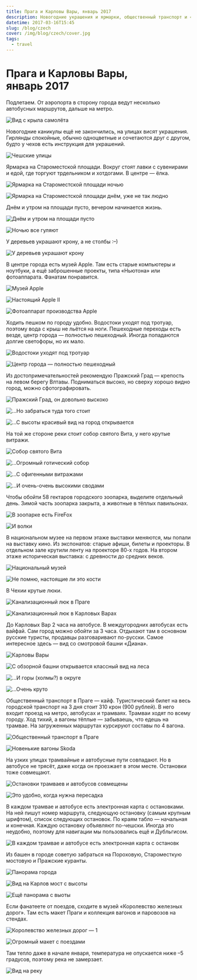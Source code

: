 ```yaml
---
title: Прага и Карловы Вары, январь 2017
description: Новогодние украшения и ярмарки, общественный транспорт и «Королевство железных дорог», трдельник и хотдоги, крепости и соборы, Карловы Вары и вид на них с высоты.
datetime: 2017-03-16T15:45
slug: /blog/czech
cover: /img/blog/czech/cover.jpg
tags:
  - travel
---
```


# Прага и Карловы Вары, январь 2017

Подлетаем. От аэропорта в сторону города ведут несколько автобусных маршрутов, дальше на метро.

![Вид с крыла самолёта](/img/blog/czech/1.jpg)

Новогодние каникулы ещё не закончились, на улицах висят украшения. Гирлянды спокойные, обычно одноцветные и сочетаются друг с другом, будто у чехов есть инструкция для украшений.

![Чешские улицы](/img/blog/czech/2.jpg)

Ярмарка на Староместской площади. Вокруг стоят лавки с сувенирами и едой, где торгуют трдельником и хотдогами. В центре — ёлка.

![Ярмарка на Староместской площади ночью](/img/blog/czech/3.jpg)

![Ярмарка на Староместской площади днём, уже не так людно](/img/blog/czech/4.jpg)

Днём и утром на площади пусто, вечером начинается жизнь.

![Днём и утром на площади пусто](/img/blog/czech/5.jpg)

![Ночью все гуляют](/img/blog/czech/6.jpg)

У деревьев украшают крону, а не столбы :–)

![У деревьев украшают крону](/img/blog/czech/7.jpg)

В центре города есть музей Apple. Там есть старые компьютеры и ноутбуки, а ещё заброшенные проекты, типа «Ньютона» или фотоаппарата. Фанатам понравится.

![Музей Apple](/img/blog/czech/8.jpg)

![Настоящий Apple II](/img/blog/czech/9.jpg)

![Фотоаппарат производства Apple](/img/blog/czech/10.jpg)

Ходить пешком по городу удобно. Водостоки уходят под тротуар, поэтому вода с крыш не льётся на ноги. Пешеходные переходы есть везде, центр города — полностью пешеходный. Иногда попадаются долгие светофоры, но их мало.

![Водостоки уходят под тротуар](/img/blog/czech/11.jpg)

![Центр города — полностью пешеходный](/img/blog/czech/12.jpg)

Из достопримечательностей рекомендую Пражский Град — крепость на левом берегу Влтавы. Подниматься высоко, но сверху хорошо видно город, можно сфотографировать.

![Пражский Град, он довольно выскоко](/img/blog/czech/13.jpg)

![...Но забраться туда того стоит](/img/blog/czech/14.jpg)

![...С высоты красивый вид на город открывается](/img/blog/czech/15.jpg)

На той же стороне реки стоит собор святого Вита, у него крутые витражи.

![Собор святого Вита](/img/blog/czech/16.jpg)

![...Огромный готический собор](/img/blog/czech/17.jpg)

![...С офигенными витражами](/img/blog/czech/18.jpg)

![...И очень-очень высокими сводами](/img/blog/czech/19.jpg)

Чтобы обойти 58 гектаров городского зоопарка, выделите отдельный день. Зимой часть зоопарка закрыта, а животные в тёплых павильонах.

![В зоопарке есть FireFox](/img/blog/czech/20.jpg)

![И волки](/img/blog/czech/21.jpg)

В национальном музее на первом этаже выставки меняются, мы попали на выставку кино. Из экспонатов: старые афиши, билеты и проекторы. В отдельном зале крутили ленту на проекторе 80-х годов.
На втором этаже историческая выставка: с древности до средних веков.

![Национальный музей](/img/blog/czech/22.jpg)

![Не помню, настоящие ли это кости](/img/blog/czech/23.jpg)

В Чехии крутые люки.

![Канализационный люк в Праге](/img/blog/czech/24.jpg)

![Канализационный люк в Карловых Варах](/img/blog/czech/25.jpg)

До Карловых Вар 2 часа на автобусе. В междугородних автобусах есть вайфай. Сам город можно обойти за 3 часа. Отдыхают там в основном русские туристы, продавцы разговаривают по-русски. Самое интересное здесь — вид со смотровой башни «Диана».

![Карловы Вары](/img/blog/czech/26.jpg)

![С обзорной башни открывается классный вид на леса](/img/blog/czech/27.jpg)

![...И горы (холмы?) в округе](/img/blog/czech/28.jpg)

![...Очень круто](/img/blog/czech/29.jpg)

Общественный транспорт в Праге — кайф. Туристический билет на весь городской транспорт на 3 дня стоит 310 крон (900 рублей). В него входит проезд на метро, автобусах и трамваях.
Трамваи ходят по всему городу. Ход тихий, а вагоны тёплые — забываешь, что едешь на трамвае. На загруженных маршрутах курсируют составы по 4 вагона.

![Общественный транспорт в Праге](/img/blog/czech/30.jpg)

![Новенькие вагоны Skoda](/img/blog/czech/31.jpg)

На узких улицах трамвайные и автобусные пути совпадают. Но в автобусе не трясёт, даже когда он проезжает в этом месте. Остановки тоже совмещают.

![Остановки трамваев и автобусов совмещены](/img/blog/czech/32.jpg)

![Это удобно, когда нужна пересадка](/img/blog/czech/cover.jpg)

В каждом трамвае и автобусе есть электронная карта с остановками. На ней пишут номер маршрута, следующую остановку (самым крупным шрифтом), список следующих остановок. По краям табло — начальная и конечная. Каждую остановку объявляют по-чешски. Иногда это неудобно, поэтому для навигации мы пользовались ещё и Дубльгисом.

![В каждом трамвае и автобусе есть электронная карта с остановк](/img/blog/czech/34.jpg)

Из башен в городе советую забраться на Пороховую, Староместкую мостовую и Пражские куранты.

![Панорама города](/img/blog/czech/35.jpg)

![Вид на Карлов мост с высоты](/img/blog/czech/36.jpg)

![Ещё панорама с выоты](/img/blog/czech/37.jpg)

Если фанатеете от поездов, сходите в музей «Королевство железных дорог». Там есть макет Праги и коллекция вагонов и паровозов на стендах.

![Королевство железных дорог — 1](/img/blog/czech/38.jpg)

![Огромный макет с поездами](/img/blog/czech/39.jpg)

Там тепло даже в начале января, температура не опускается ниже –5 градусов, поэтому река не замерзает.

![Вид на реку](/img/blog/czech/40.jpg)
